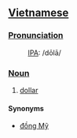 ==[[Vietnamese]]==

===[[Pronunciation]]===
:[[International Phonetic Alphabet|IPA]]: /dōlā/

===[[Noun]]===
#[[dollar]]

====Synonyms====
*[[đồng Mỹ]]